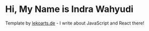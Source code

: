 # Hi, My Name is Indra Wahyudi

Template by [lekoarts.de](https://www.lekoarts.de?utm_source=cara&utm_medium=Starter) - I write about JavaScript and React there!
